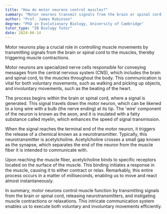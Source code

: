 ```yaml
---
title: "How do motor neurons control muscles?"
summary: "Motor neurons transmit signals from the brain or spinal cord to muscles, initiating contractions and controlling muscle movement."
author: "Prof. James Robinson"
degree: "PhD in Evolutionary Biology, University of Cambridge"
tutor_type: "IB Biology Tutor"
date: 2024-06-14
---
```


Motor neurons play a crucial role in controlling muscle movements by transmitting signals from the brain or spinal cord to the muscles, thereby triggering muscle contractions.

Motor neurons are specialized nerve cells responsible for conveying messages from the central nervous system (CNS), which includes the brain and spinal cord, to the muscles throughout the body. This communication is vital for both voluntary movements, such as walking and picking up objects, and involuntary movements, such as the beating of the heart.

The process begins within the brain or spinal cord, where a signal is generated. This signal travels down the motor neuron, which can be likened to a long wire with a bulb (the nerve ending) at its tip. The 'wire' component of the neuron is known as the axon, and it is insulated with a fatty substance called myelin, which enhances the speed of signal transmission.

When the signal reaches the terminal end of the motor neuron, it triggers the release of a chemical known as a neurotransmitter. Typically, this neurotransmitter is acetylcholine. Acetylcholine crosses a small gap known as the synapse, which separates the end of the neuron from the muscle fiber it is intended to communicate with.

Upon reaching the muscle fiber, acetylcholine binds to specific receptors located on the surface of the muscle. This binding initiates a response in the muscle, causing it to either contract or relax. Remarkably, this entire process occurs in a matter of milliseconds, enabling us to move and react almost instantaneously.

In summary, motor neurons control muscle function by transmitting signals from the brain or spinal cord, releasing neurotransmitters, and instigating muscle contractions or relaxations. This intricate communication system enables us to execute both voluntary and involuntary movements efficiently.
    